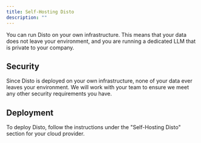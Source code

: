 ```yaml
---
title: Self-Hosting Disto
description: ""
---
```


You can run Disto on your own infrastructure. This means that your data does not leave your environment, and you are running a dedicated LLM that is private to your company.

## Security

Since Disto is deployed on your own infrastructure, none of your data ever leaves your environment. We will work with your team to ensure we meet any other security requirements you have.

## Deployment

To deploy Disto, follow the instructions under the "Self-Hosting Disto" section for your cloud provider.
